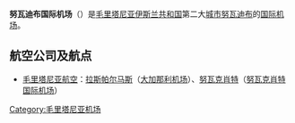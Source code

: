 {{Infobox Airport 
| airport_name = <center>努瓦迪布国际机场</center>
| nativename   = 
| IATA         = NDB
| ICAO         = GQPP
| type = [[民用航空|民用]]
| owner        = 
| run by =
| city         = [[毛里塔尼亚|毛里塔尼亚]][[努瓦迪布|努瓦迪布]]
| location     = 努瓦迪布
| elevation    = 5米
| coordinates  = {{Coord|20|55|42|N|17|1|51|W|type:airport|display=inline,title}}
| website      = 
| metric-elev  = 
| metric-rwy   = 
| r1-number    = 02/20
| r1-length-f  = 7961
| r1-length-m  = 2388
| r1-surface   = Asphalt
| stat-year    = 
| stat1-header = 
| stat1-data   = 
| stat2-header = 
| stat2-data   = 
| footnotes    = 
}}

'''努瓦迪布国际机场'''（{{airport codes|NDB|GQPP}}）是[[毛里塔尼亚伊斯兰共和国|毛里塔尼亚伊斯兰共和国]]第二大[[城市|城市]][[努瓦迪布|努瓦迪布]]的[[国际机场|国际]][[机场|机场]]。

==航空公司及航点==
*[[毛里塔尼亚航空|毛里塔尼亚航空]]：[[拉斯帕尔马斯|拉斯帕尔马斯]]（[[大加那利机场|大加那利机场]]）、[[努瓦克肖特|努瓦克肖特]]（[[努瓦克肖特国际机场|努瓦克肖特国际机场]]）


[[Category:毛里塔尼亚机场|Category:毛里塔尼亚机场]]